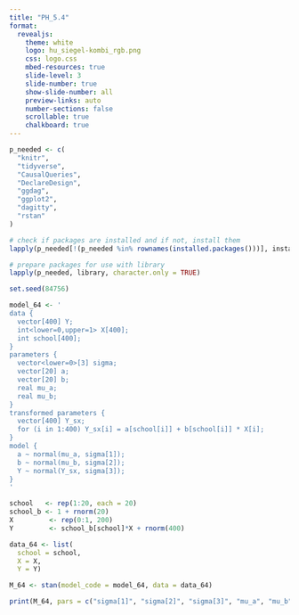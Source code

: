---
title: "PH_5.4"
format:
  revealjs: 
    theme: white
    logo: hu_siegel-kombi_rgb.png
    css: logo.css
    mbed-resources: true
    slide-level: 3
    slide-number: true
    show-slide-number: all
    preview-links: auto
    number-sections: false
    scrollable: true
    chalkboard: true
---

```{r include=FALSE}
p_needed <- c(
  "knitr",
  "tidyverse",
  "CausalQueries",
  "DeclareDesign",
  "ggdag",
  "ggplot2",
  "dagitty",
  "rstan"
)

# check if packages are installed and if not, install them
lapply(p_needed[!(p_needed %in% rownames(installed.packages()))], install.packages)

# prepare packages for use with library
lapply(p_needed, library, character.only = TRUE)
```

```{r}
set.seed(84756)
```

```{r}
model_64 <- '
data {
  vector[400] Y;
  int<lower=0,upper=1> X[400];
  int school[400];
}
parameters {
  vector<lower=0>[3] sigma; 
  vector[20] a;
  vector[20] b;
  real mu_a;
  real mu_b;
}
transformed parameters {
  vector[400] Y_sx;
  for (i in 1:400) Y_sx[i] = a[school[i]] + b[school[i]] * X[i];
}
model {
  a ~ normal(mu_a, sigma[1]);
  b ~ normal(mu_b, sigma[2]);
  Y ~ normal(Y_sx, sigma[3]);
}
'

school   <- rep(1:20, each = 20)
school_b <- 1 + rnorm(20)
X         <- rep(0:1, 200)
Y         <- school_b[school]*X + rnorm(400)

data_64 <- list(
  school = school,
  X = X, 
  Y = Y)

M_64 <- stan(model_code = model_64, data = data_64)
```

```{r}
print(M_64, pars = c("sigma[1]", "sigma[2]", "sigma[3]", "mu_a", "mu_b"))
```


